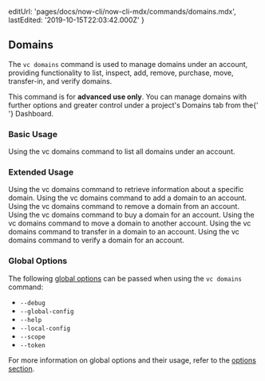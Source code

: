 
  editUrl: 'pages/docs/now-cli/now-cli-mdx/commands/domains.mdx',
  lastEdited: '2019-10-15T22:03:42.000Z'
}

## Domains

The `vc domains` command is used to manage domains under an account, providing functionality to list, inspect, add, remove, purchase, move, transfer-in, and verify domains.

<Note type="warning">
  This command is for <b>advanced use only</b>. You can manage domains with
  further options and greater control under a project's Domains tab from the{' '}
  <OrgName /> Dashboard.
</Note>

### Basic Usage

<Snippet dark text="vc domains ls" />
<Caption>Using the <InlineCode>vc domains</InlineCode> command to list all domains under an account.</Caption>

### Extended Usage

<Snippet dark text="vc domains inspect [domain]" />
<Caption>Using the <InlineCode>vc domains</InlineCode> command to retrieve information about a specific domain.</Caption>

<Snippet dark text="vc domains add [domain]" />
<Caption>Using the <InlineCode>vc domains</InlineCode> command to add a domain to an account.</Caption>

<Snippet dark text="vc domains rm [domain]" />
<Caption>Using the <InlineCode>vc domains</InlineCode> command to remove a domain from an account.</Caption>

<Snippet dark text="vc domains buy [domain]" />
<Caption>Using the <InlineCode>vc domains</InlineCode> command to buy a domain for an account.</Caption>

<Snippet dark text="vc domains move [domain] [account-name]" />
<Caption>Using the <InlineCode>vc domains</InlineCode> command to move a domain to another account.</Caption>

<Snippet dark text="vc domains transfer-in [domain]" />
<Caption>Using the <InlineCode>vc domains</InlineCode> command to transfer in a domain to an account.</Caption>

<Snippet dark text="vc domains verify [domain]" />
<Caption>Using the <InlineCode>vc domains</InlineCode> command to verify a domain for an account.</Caption>

### Global Options

The following [global options](#options) can be passed when using the `vc domains` command:

- `--debug`
- `--global-config`
- `--help`
- `--local-config`
- `--scope`
- `--token`

For more information on global options and their usage, refer to the [options section](#options).
